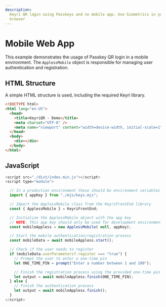 ```yaml
---
description:
  Keyri QR login using Passkeys and no mobile app. Use biometrics in your mobile
  browser
---
```


# Mobile Web App

This example demonstrates the usage of Passkey QR login in a mobile environment.
The `ApplessMobile` object is responsible for managing user authentication and
registration.

## HTML Structure

A simple HTML structure is used, including the required Keyri library.

```html
<!DOCTYPE html>
<html lang="en-US">
  <head>
    <title>KeyriQR - Demo</title>
    <meta charset="UTF-8" />
    <meta name="viewport" content="width=device-width, initial-scale=1" />
  </head>
  <body>
    <div></div>
  </body>
</html>
```

## JavaScript

```javascript
<script src="./dist/index.min.js"></script>
<script type="module">

  // In a production environment these should be environment variables
  import { appKey } from "./mjs/keys.mjs";

  // Import the ApplessMobile class from the KeyriFrontEnd library
  const { ApplessMobile } = KeyriFrontEnd;

  // Initialize the ApplessMobile object with the app key
  // NOTE: This app key should only be used for development environments
  const mobileAppless = new ApplessMobile( null, appKey);

  // Start the mobile authentication/registration process
  const mobileData = await mobileAppless.start();

  // Check if the user needs to register
  if (mobileData.userParameters?.register === "true") {
    // Prompt the user to enter a one-time pin
    let ONE_TIME_PIN = prompt("Enter a number between 1 and 100");

    // Finish the registration process using the provided one-time pin
    let output = await mobileAppless.finish(ONE_TIME_PIN);
  } else {
    // Finish the authentication process
    let output = await mobileAppless.finish();
  }
</script>

```
